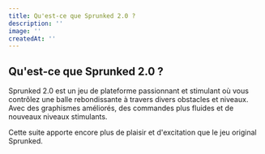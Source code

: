 ```yaml
---
title: Qu'est-ce que Sprunked 2.0 ?
description: ''
image: ''
createdAt: ''
---
```


## Qu'est-ce que Sprunked 2.0 ?

Sprunked 2.0 est un jeu de plateforme passionnant et stimulant où vous contrôlez une balle rebondissante à travers divers obstacles et niveaux. Avec des graphismes améliorés, des commandes plus fluides et de nouveaux niveaux stimulants.

Cette suite apporte encore plus de plaisir et d'excitation que le jeu original Sprunked.